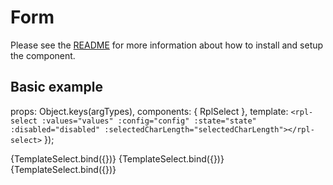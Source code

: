 
<Meta title="Molecules/Form/Select" />

# Form
Please see the [README](https://github.com/dpc-sdp/ripple/blob/master/packages/components/Molecules/Form/README.md) for more information about how to install and setup the component.

## Basic example

  props: Object.keys(argTypes),
  components: { RplSelect },
  template: `<rpl-select :values="values" :config="config" :state="state" :disabled="disabled" :selectedCharLength="selectedCharLength"></rpl-select>`
});

<Canvas>
  <Story
    name="Single"
    args={{
      config: {
        multiselect: false,
        placeholder: 'Select',
        showitems: 4,
        fieldId: 'select',
        label: ''
      },
      values: [
        { id: 'vic', name: 'Vic' },
        { id: 'nsw', name: 'New South Wales' },
        { id: 'wa', name: 'Western Australia' },
        { id: 'ql', name: 'Queensland' }
      ],
      state: '',
      disabled: false
    }}
  >
    {TemplateSelect.bind({})}
  </Story>
</Canvas>

<Canvas>
  <Story
    name="Disabled"
    args={{
      config: {
        multiselect: false,
        placeholder: 'Select',
        showitems: 4,
        fieldId: 'select',
        label: ''
      },
      values: [
        { id: 'vic', name: 'Vic' },
        { id: 'nsw', name: 'New South Wales' },
        { id: 'wa', name: 'Western Australia' },
        { id: 'ql', name: 'Queensland' }
      ],
      state: '',
      disabled: true
    }}
  >
    {TemplateSelect.bind({})}
  </Story>
</Canvas>

<Canvas>
  <Story
    name="Multi select"
    args={{
      config: {
        multiselect: true,
        placeholder: 'Select',
        showitems: 2,
        fieldId: 'select',
        label: ''
      },
      selectedCharLength: 20,
      values: [
        { id: '1', name: 'Drive through clinic' },
        { id: '2', name: 'Walk-in clinic' },
        { id: '3', name: 'Hospital' },
        { id: '4', name: 'Pathology clinic' },
        { id: '5', name: 'Open now' },
        { id: '6', name: 'Allows bookings' },
        { id: '7', name: 'No GP referral required' },
        { id: '8', name: 'Testing registration form site' },
        { id: '9', name: 'Testing registration form site 1' },
        { id: '10', name: 'Testing registration form site 2' },
        { id: '11', name: 'Testing registration form site 3' },
      ],
      state: '',
      disabled: false
    }}
  >
    {TemplateSelect.bind({})}
  </Story>
</Canvas>

<ArgsTable of={RplSelect} />
